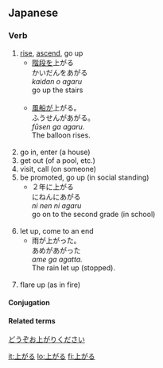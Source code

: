 ==Japanese==
{{ja-kanjitab|上}}

===Verb===
{{ja-verb|kk|type=1|tr=intrans|hira=あがる|rom=agaru}}

#[[rise]], [[ascend]], go up
#*[[階段]]を上がる<br>かいだんをあがる<br>''kaidan o agaru''<br>go up the stairs<br><br>
#*[[風船]]が上がる。<br>ふうせんがあがる。<br>''fūsen ga agaru.''<br>The balloon rises.<Br><Br>
# go in, enter (a house)
# get out (of a pool, etc.)
# visit, call (on someone)
# be promoted, go up (in social standing)
#*２年に上がる<Br>にねんにあがる<br>''ni nen ni agaru''<br>go on to the second grade (in school)<br><br>
# let up, come to an end
#*雨が上がった。<br>あめがあがった<br>''ame ga agatta.''<br>The rain let up (stopped).<Br><br>
# flare up (as in fire)

====Conjugation====
{{ja-go-ru|上が|あが|aga}}

====Related terms====
[[どうぞお上がりください]]

[[it:上がる]]
[[lo:上がる]]
[[fi:上がる]]